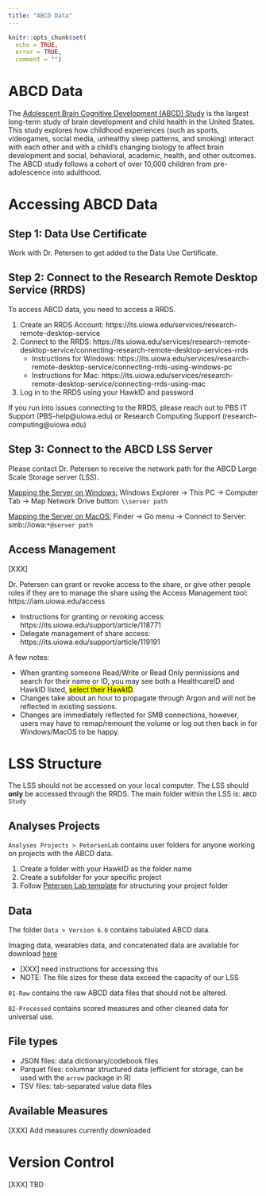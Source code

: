 ```yaml
---
title: "ABCD Data"
---
```


```r
knitr::opts_chunk$set(
  echo = TRUE,
  error = TRUE,
  comment = "")
```

# ABCD Data {#abcddata}

The [Adolescent Brain Cognitive Development (ABCD) Study](https://abcdstudy.org/) is the largest long-term study of brain development and child health in the United States. This study explores how childhood experiences (such as sports, videogames, social media, unhealthy sleep patterns, and smoking) interact with each other and with a child’s changing biology to affect brain development and social, behavioral, academic, health, and other outcomes. The ABCD study follows a cohort of over 10,000 children from pre-adolescence into adulthood.

# Accessing ABCD Data

## Step 1: Data Use Certificate

Work with Dr. Petersen to get added to the Data Use Certificate.

## Step 2: Connect to the Research Remote Desktop Service (RRDS)

To access ABCD data, you need to access a RRDS.

1. Create an RRDS Account: https://its.uiowa.edu/services/research-remote-desktop-service 
1. Connect to the RRDS: https://its.uiowa.edu/services/research-remote-desktop-service/connecting-research-remote-desktop-services-rrds
    - Instructions for Windows: https://its.uiowa.edu/services/research-remote-desktop-service/connecting-rrds-using-windows-pc
    - Instructions for Mac: https://its.uiowa.edu/services/research-remote-desktop-service/connecting-rrds-using-mac
1. Log in to the RRDS using your HawkID and password

If you run into issues connecting to the RRDS, please reach out to PBS IT Support (PBS-help@uiowa.edu) or Research Computing Support (research-computing@uiowa.edu) 

## Step 3: Connect to the ABCD LSS Server

Please contact Dr. Petersen to receive the network path for the ABCD Large Scale Storage server (LSS).

<u>Mapping the Server on Windows:</u> Windows Explorer -> This PC -> Computer Tab -> Map Network Drive button: `\\server path`

<u>Mapping the Server on MacOS:</u> Finder -> Go menu -> Connect to Server: smb://iowa\hawkid:`*@server path` 

## Access Management

[XXX]

Dr. Petersen can grant or revoke access to the share, or give other people roles if they are to manage the share using the Access Management tool: https://iam.uiowa.edu/access

- Instructions for granting or revoking access: https://its.uiowa.edu/support/article/118771
- Delegate management of share access: https://its.uiowa.edu/support/article/119191

A few notes:

- When granting someone Read/Write or Read Only permissions and search for their name or ID, you may see both a HealthcareID and HawkID listed, <mark>select their HawkID</mark>.
- Changes take about an hour to propagate through Argon and will not be reflected in existing sessions.
- Changes are immediately reflected for SMB connections, however, users may have to remap/remount the volume or log out then back in for Windows/MacOS to be happy.

# LSS Structure

The LSS should not be accessed on your local computer. 
The LSS should **only** be accessed through the RRDS.
The main folder within the LSS is: `ABCD Study`

## Analyses Projects

`Analyses Projects > PetersenLab` contains user folders for anyone working on projects with the ABCD data.

  1. Create a folder with your HawkID as the folder name
  1. Create a subfolder for your specific project
  1. Follow [Petersen Lab template](https://research-git.uiowa.edu/PetersenLab/Template) for structuring your project folder

## Data

The folder `Data > Version 6.0` contains tabulated ABCD data.

Imaging data, wearables data, and concatenated data are available for download [here](https://nbdc-datashare.lassoinformatics.com/)

- [XXX] need instructions for accessing this
- NOTE: The file sizes for these data exceed the capacity of our LSS

`01-Raw` contains the raw ABCD data files that should not be altered.

`02-Processed` contains scored measures and other cleaned data for universal use.

## File types

- JSON files: data dictionary/codebook files
- Parquet files: columnar structured data (efficient for storage, can be used with the `arrow` package in R)
- TSV files: tab-separated value data files

## Available Measures

[XXX] Add measures currently downloaded

# Version Control

[XXX] TBD

